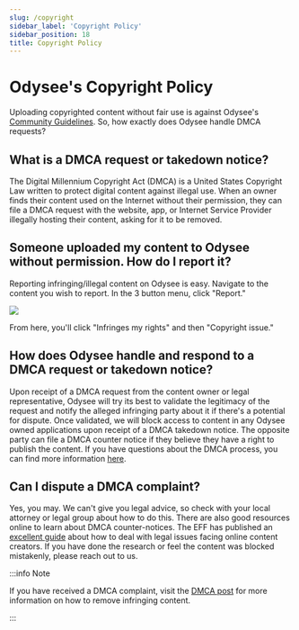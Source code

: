 ---
slug: /copyright
sidebar_label: 'Copyright Policy'
sidebar_position: 18
title: Copyright Policy
---

# Odysee's Copyright Policy

Uploading copyrighted content without fair use is against Odysee's [Community Guidelines](https://help.odysee.tv/communityguidelines). So, how exactly does Odysee handle DMCA requests?

## What is a DMCA request or takedown notice?
The Digital Millennium Copyright Act (DMCA) is a United States Copyright Law written to protect digital content against illegal use. When an owner finds their content used on the Internet without their permission, they can file a DMCA request with the website, app, or Internet Service Provider illegally hosting their content, asking for it to be removed.

## Someone uploaded my content to Odysee without permission. How do I report it?
Reporting infringing/illegal content on Odysee is easy. Navigate to the content you wish to report. In the 3 button menu, click "Report."

![](https://i.imgur.com/aohcHVG.png)

From here, you'll click "Infringes my rights" and then "Copyright issue."

## How does Odysee handle and respond to a DMCA request or takedown notice?
Upon receipt of a DMCA request from the content owner or legal representative, Odysee will try its best to validate the legitimacy of the request and notify the alleged infringing party about it if there's a potential for dispute. Once validated, we will block access to content in any Odysee owned applications upon receipt of a DMCA takedown notice. The opposite party can file a DMCA counter notice if they believe they have a right to publish the content. If you have questions about the DMCA process, you can find more information [here](https://www.dmca.com/faq/What-is-a-DMCA-Takedown?_ga=2.159224446.539423696.1634061780-1382771933.1616852399).

## Can I dispute a DMCA complaint?
Yes, you may. We can't give you legal advice, so check with your local attorney or legal group about how to do this. There are also good resources online to learn about DMCA counter-notices. The EFF has published an [excellent guide](https://www.eff.org/issues/intellectual-property/guide-to-youtube-removals?_ga=2.164141691.539423696.1634061780-1382771933.1616852399) about how to deal with legal issues facing online content creators. If you have done the research or feel the content was blocked mistakenly, please reach out to us.

:::info Note

If you have received a DMCA complaint, visit the [DMCA post](https://help.odysee.tv/category-uploading/dmca-content/) for more information on how to remove infringing content.

:::